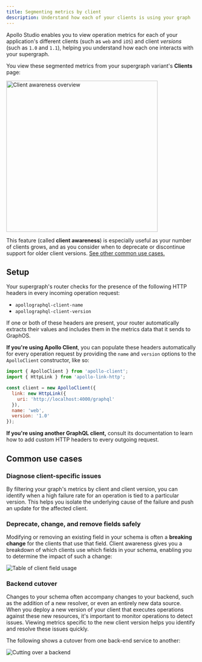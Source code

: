 ```yaml
---
title: Segmenting metrics by client
description: Understand how each of your clients is using your graph
---
```


Apollo Studio enables you to view operation metrics for each of your application's different clients (such as `web` and `iOS`) and client _versions_ (such as `1.0` and `1.1`), helping you understand how each one interacts with your supergraph.

You view these segmented metrics from your supergraph variant's **Clients** page:

<img
  src="../img/client-awareness/overview.jpg"
  class="screenshot"
  alt="Client awareness overview"
  width="400"
/>

This feature (called **client awareness**) is especially useful as your number of clients grows, and as you consider when to deprecate or discontinue support for older client versions. [See other common use cases.](#common-use-cases)

## Setup

Your supergraph's router checks for the presence of the following HTTP headers in every incoming operation request:

- `apollographql-client-name`
- `apollographql-client-version`

If one or both of these headers are present, your router automatically extracts their values and includes them in the metrics data that it sends to GraphOS.

**If you're using Apollo Client**, you can populate these headers automatically for every operation request by providing the `name` and `version` options to the `ApolloClient` constructor, like so:

```js {8-9}
import { ApolloClient } from 'apollo-client';
import { HttpLink } from 'apollo-link-http';

const client = new ApolloClient({
  link: new HttpLink({
    uri: 'http://localhost:4000/graphql'
  }),
  name: 'web',
  version: '1.0'
});
```

**If you're using another GraphQL client,** consult its documentation to learn how to add custom HTTP headers to every outgoing request.

## Common use cases

### Diagnose client-specific issues

By filtering your graph's metrics by client and client version, you can identify when a high failure rate for an operation is tied to a particular version. This helps you isolate the underlying cause of the failure and push an update for the affected client.

### Deprecate, change, and remove fields safely

Modifying or removing an existing field in your schema is often a **breaking change** for the clients that use that field. Client awareness gives you a breakdown of which clients use which fields in your schema, enabling you to determine the impact of such a change:

<img
  src="../img/client-awareness/field-usage.png"
  class="screenshot"
  alt="Table of client field usage"
/>

### Backend cutover

Changes to your schema often accompany changes to your backend, such as the addition of a new resolver, or even an entirely new data source. When you deploy a new version of your client that executes operations against these new resources, it's important to monitor operations to detect issues. Viewing metrics specific to the new client version helps you identify and resolve these issues quickly.

The following shows a cutover from one back-end service to another:

<img
  src="../img/client-awareness/cutover.png"
  class="screenshot"
  alt="Cutting over a backend"
/>
